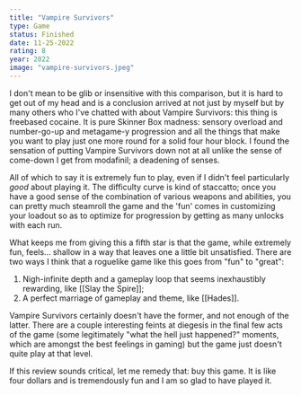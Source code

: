 ```yaml
---
title: "Vampire Survivors"
type: Game
status: Finished
date: 11-25-2022
rating: 8
year: 2022
image: "vampire-survivors.jpeg"
---
```


I don't mean to be glib or insensitive with this comparison, but it is hard to get
out of my head and is a conclusion arrived at not just by myself but by many others
who I've chatted with about Vampire Survivors: this thing is freebased cocaine. It is
pure Skinner Box madness: sensory overload and number-go-up and metagame-y progression
and all the things that make you want to play just one more round for a solid four hour
block. I found the sensation of putting Vampire Survivors down not at all unlike the sense
of come-down I get from modafinil; a deadening of senses.

All of which to say it is extremely fun to play, even if I didn't feel particularly _good_
about playing it. The difficulty curve is kind of staccatto; once you have a good sense of
the combination of various weapons and abilities, you can pretty much steamroll the game
and the 'fun' comes in customizing your loadout so as to optimize for progression by getting
as many unlocks with each run.

What keeps me from giving this a fifth star is that the game, while extremely fun, feels...
shallow in a way that leaves one a little bit unsatisfied. There are two ways I think that
a roguelike game like this goes from "fun" to "great":

1. Nigh-infinite depth and a gameplay loop that seems inexhaustibly rewarding, like [[Slay the Spire]];
2. A perfect marriage of gameplay and theme, like [[Hades]].

Vampire Survivors certainly doesn't have the former, and not enough of the latter. There are a couple
interesting feints at diegesis in the final few acts of the game (some legitimately "what the hell just happened?"
moments, which are amongst the best feelings in gaming) but the game just doesn't quite play at that level.

If this review sounds critical, let me remedy that: buy this game. It is like four dollars and is tremendously
fun and I am so glad to have played it.

